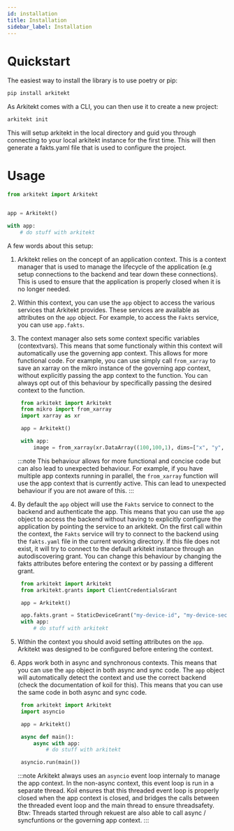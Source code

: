 ```yaml
---
id: installation
title: Installation
sidebar_label: Installation
---
```


# Quickstart

The easiest way to install the library is to use poetry or pip:

```python
pip install arkitekt
```

As Arkitekt comes with a CLI, you can then use it to create a new project:

```python
arkitekt init
```

This will setup arkitekt in the local directory and guid you through connecting to your
local arkitekt instance for the first time. This will then generate a fakts.yaml file
that is used to configure the project.

# Usage

```python
from arkitekt import Arkitekt


app = Arkitekt()

with app:
    # do stuff with arkitekt


```

A few words about this setup:

1. Arkitekt relies on the concept of an application context. This is a context manager that
   is used to manage the lifecycle of the application (e.g setup connections to the backend
   and tear down these connections). This is used to ensure that the
   application is properly closed when it is no longer needed.

2. Within this context, you can use the `app` object to access the various services that
   Arkitekt provides. These services are available as attributes on the `app` object.
   For example, to access the `Fakts` service, you can use `app.fakts`.

3. The context manager also sets some context specific variables (contextvars).
   This means that some functionaly within this context will automatically use the governing
   app context. This allows for more functional code. For example, you can use simply call
   `from_xarray` to save an xarray on the mikro instance of the governing app context, without
   explicitly passing the app context to the function. You can always opt out of this behaviour
   by specifically passing the desired context to the function.

   ```python
    from arkitekt import Arkitekt
    from mikro import from_xarray
    import xarray as xr

    app = Arkitekt()

    with app:
        image = from_xarray(xr.DataArray((100,100,1), dims=["x", "y", "z"])) # stores the xarray on the mikro instance of the governing app context
   ```

   :::note
   This behaviour allows for more functional and concise code but can also lead to unexpected
   behaviour. For example, if you have multiple app contexts running in parallel, the
   `from_xarray` function will use the app context that is currently active. This can lead to
   unexpected behaviour if you are not aware of this.
   :::

4. By default the `app` object will use the `Fakts` service to connect to the backend and authenticate the app.
   This means that you can use the `app` object to access the backend without having to explicitly
   configure the application by pointing the service to an arkitekt. On the first call within
   the context, the `Fakts` service will try to connect to the backend using the `fakts.yaml`
   file in the current working directory. If this file does not exist, it will try to connect
   to the default arkitekt instance through an autodiscovering grant. You can change this behaviour
   by changing the fakts attributes before entering the context or by passing a different grant.

   ```python
    from arkitekt import Arkitekt
    from arkitekt.grants import ClientCredentialsGrant

    app = Arkitekt()

    app.fakts.grant = StaticDeviceGrant("my-device-id", "my-device-secret") # Set this grant to use a static device grant
    with app:
        # do stuff with arkitekt
   ```

5. Within the context you should avoid setting attributes on the `app`. Arkitekt was designed
   to be configured before entering the context.

6. Apps work both in async and synchronous contexts. This means that you can use the `app`
   object in both async and sync code. The `app` object will automatically detect the context
   and use the correct backend (check the documentation of koil for this). This means that you can use the same code in both async and
   sync code.

   ```python
    from arkitekt import Arkitekt
    import asyncio

    app = Arkitekt()

    async def main():
        async with app:
            # do stuff with arkitekt

    asyncio.run(main())
   ```

   :::note
   Arkitekt always uses an `asyncio` event loop internaly to manage the app context. In the non-async context, this event loop is
   run in a separate thread. Koil ensures that this threaded event loop is properly closed when the app context is closed, and bridges
   the calls between the threaded event loop and the main thread to ensure threadsafety. Btw: Threads started through rekuest are also
   able to call async / syncfuntions or the governing app context.
   :::

